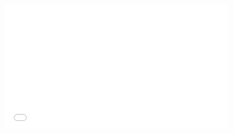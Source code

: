   <Frame>
    <iframe
      width="600"
      height="335"
      src={url}
      title="YouTube"
      frameborder="0"
      allow="accelerometer; autoplay; clipboard-write; encrypted-media; gyroscope; picture-in-picture"
      allowfullscreen
    />
  </Frame>
)
